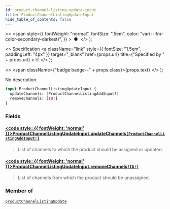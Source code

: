```yaml
---
id: product-channel-listing-update-input
title: ProductChannelListingUpdateInput
hide_table_of_contents: false
---
```


  <>
    <span
      style={{
        fontWeight: "normal",
        fontSize: ".5em",
        color: "var(--ifm-color-secondary-darkest)",
      }}
    >
      &nbsp;●&nbsp;
    </span>
  </>
);

  <>
    Specification
    <a
      className="link"
      style={{ fontSize: "1.5em", paddingLeft: "4px" }}
      target="\_blank"
      href={props.url}
      title={"Specified by " + props.url}
    >
      ⎘
    </a>
  </>
);

  <>
    <span className={"badge badge--" + props.class}>{props.text}</span>
  </>
);

No description

```graphql
input ProductChannelListingUpdateInput {
  updateChannels: [ProductChannelListingAddInput!]
  removeChannels: [ID!]
}
```

### Fields

#### [<code style={{ fontWeight: 'normal' }}>ProductChannelListingUpdateInput.<b>updateChannels</b></code>](#)<Bullet />[`[ProductChannelListingAddInput!]`](../../../storefront/products/inputs/product-channel-listing-add-input) <Badge class="secondary" text="list"/> <Badge class="secondary" text="input"/>

> List of channels to which the product should be assigned or updated.

#### [<code style={{ fontWeight: 'normal' }}>ProductChannelListingUpdateInput.<b>removeChannels</b></code>](#)<Bullet />[`[ID!]`](../../../storefront/miscellaneous/scalars/id) <Badge class="secondary" text="list"/> <Badge class="secondary" text="scalar"/>

> List of channels from which the product should be unassigned.

### Member of

[`productChannelListingUpdate`](../../../storefront/products/mutations/product-channel-listing-update) <Badge class="secondary" text="mutation"/>
